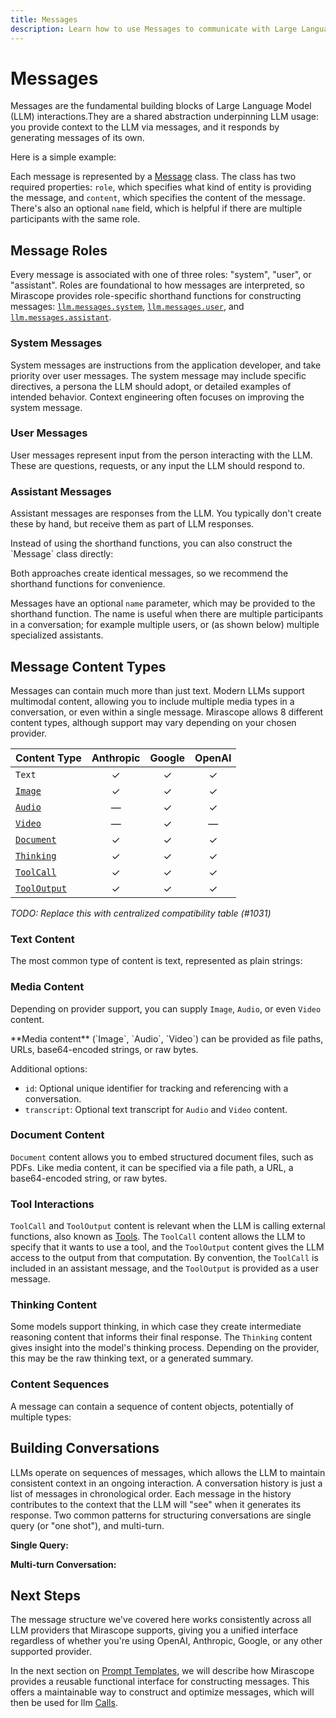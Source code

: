 ```yaml
---
title: Messages
description: Learn how to use Messages to communicate with Large Language Models (LLMs) in Mirascope.
---
```


# Messages

Messages are the fundamental building blocks of Large Language Model (LLM) interactions.They are a shared abstraction underpinning LLM usage: you provide context to the LLM via messages, and it responds by generating messages of its own.

Here is a simple example:

<TabbedSection>
  <Tab value="Python">
    <CodeExample file="examples/messages/manual.py" lines="1-4" />
  </Tab>
  <Tab value="Typescript">
    <CodeExample file="typescript/examples/messages/manual.ts" lines="1-4" />
  </Tab>
</TabbedSection>

Each message is represented by a [Message](/docs/api/messages#message) class. The class has two required properties: `role`, which specifies what kind of entity is providing the message, and `content`, which specifies the content of the message. There's also an optional `name` field, which is helpful if there are multiple participants with the same role.

## Message Roles

Every message is associated with one of three roles: "system", "user", or "assistant". Roles are foundational to how messages are interpreted, so Mirascope provides role-specific shorthand functions for constructing messages:
[`llm.messages.system`](/docs/api/messages#system),
[`llm.messages.user`](/docs/api/messages#user),
and [`llm.messages.assistant`](/docs/api/messages#assistant).

### System Messages

System messages are instructions from the application developer, and take priority over user messages. The system message may include specific directives, a persona the LLM should adopt, or detailed examples of intended behavior. Context engineering often focuses on improving the system message.

<TabbedSection>
  <Tab value="Python">
    <CodeExample file="examples/messages/shorthand.py" lines="3-5" />
  </Tab>
  <Tab value="Typescript">
    <CodeExample file="typescript/examples/messages/shorthand.ts" lines="3-5" />
  </Tab>
</TabbedSection>

### User Messages

User messages represent input from the person interacting with the LLM. These are questions, requests, or any input the LLM should respond to.

<TabbedSection>
  <Tab value="Python">
    <CodeExample file="examples/messages/shorthand.py" lines="6-6" />
  </Tab>
  <Tab value="Typescript">
    <CodeExample file="typescript/examples/messages/shorthand.ts" lines="6-6" />
  </Tab>
</TabbedSection>

### Assistant Messages

Assistant messages are responses from the LLM. You typically don't create these by hand, but receive them as part of LLM responses.

<TabbedSection>
  <Tab value="Python">
    <CodeExample file="examples/messages/shorthand.py" lines="7-9" />
  </Tab>
  <Tab value="Typescript">
    <CodeExample file="typescript/examples/messages/shorthand.ts" lines="7-9" />
  </Tab>
</TabbedSection>

<Note title="Manual Message Construction" collapsible={true} defaultOpen={false}>
Instead of using the shorthand functions, you can also construct the `Message` class directly:

<TabbedSection>
  <Tab value="Python">
    <CodeExample file="examples/messages/manual.py" lines="6-14" />
  </Tab>
  <Tab value="Typescript">
    <CodeExample file="typescript/examples/messages/manual.ts" lines="6-17" />
  </Tab>
</TabbedSection>

Both approaches create identical messages, so we recommend the shorthand functions for convenience.

</Note>

<Info title="Message Names" collapsible={true} defaultOpen={false}>

Messages have an optional `name` parameter, which may be provided to the
shorthand function. The name is useful when there are multiple participants in a conversation; for example multiple users, or (as shown below) multiple specialized assistants.

<TabbedSection>
  <Tab value="Python">
    <CodeExample file="examples/messages/conversations.py" lines="15-25" />
  </Tab>
  <Tab value="Typescript">
    <CodeExample file="typescript/examples/messages/conversations.ts" lines="13-24" />
  </Tab>
</TabbedSection>

</Info>

## Message Content Types

Messages can contain much more than just text. Modern LLMs support multimodal content, allowing you to include multiple media types in a conversation, or even within a single message. Mirascope allows 8 different content types, although support may vary depending on your chosen provider.

| Content Type                                 | Anthropic | Google | OpenAI |
| -------------------------------------------- | :-------: | :----: | :----: |
| `Text`                                       |     ✓     |   ✓    |   ✓    |
| [`Image`](/docs/api/content#image)           |     ✓     |   ✓    |   ✓    |
| [`Audio`](/docs/api/content#audio)           |     —     |   ✓    |   ✓    |
| [`Video`](/docs/api/content#video)           |     —     |   ✓    |   —    |
| [`Document`](/docs/api/content#document)     |     ✓     |   ✓    |   ✓    |
| [`Thinking`](/docs/api/content#thinking)     |     ✓     |   ✓    |   ✓    |
| [`ToolCall`](/docs/api/content#toolcall)     |     ✓     |   ✓    |   ✓    |
| [`ToolOutput`](/docs/api/content#tooloutput) |     ✓     |   ✓    |   ✓    |

_TODO: Replace this with centralized compatibility table (#1031)_

### Text Content

The most common type of content is text, represented as plain strings:

<TabbedSection>
  <Tab value="Python">
    <CodeExample file="examples/messages/content.py" lines="3-3" />
  </Tab>
  <Tab value="Typescript">
    <CodeExample file="typescript/examples/messages/content.ts" lines="3-3" />
  </Tab>
</TabbedSection>

### Media Content

Depending on provider support, you can supply `Image`, `Audio`, or even `Video` content.

<TabbedSection>
  <Tab value="Python">
    <CodeExample file="examples/messages/content.py" lines="5-10" />
  </Tab>
  <Tab value="Typescript">
    <CodeExample file="typescript/examples/messages/content.ts" lines="5-14" />
  </Tab>
</TabbedSection>

<TabbedSection>
  <Tab value="Python">
    <CodeExample file="examples/messages/content.py" lines="12-18" />
  </Tab>
  <Tab value="Typescript">
    <CodeExample file="typescript/examples/messages/content.ts" lines="16-23" />
  </Tab>
</TabbedSection>

<TabbedSection>
  <Tab value="Python">
    <CodeExample file="examples/messages/content.py" lines="20-26" />
  </Tab>
  <Tab value="Typescript">
    <CodeExample file="typescript/examples/messages/content.ts" lines="25-35" />
  </Tab>
</TabbedSection>

<Info>
**Media content** (`Image`, `Audio`, `Video`) can be provided as file paths, URLs, base64-encoded strings, or raw bytes.

Additional options:

- `id`: Optional unique identifier for tracking and referencing with a conversation.
- `transcript`: Optional text transcript for `Audio` and `Video` content.

</Info>

### Document Content

`Document` content allows you to embed structured document files, such as PDFs. Like media content, it can be specified via a file path, a URL, a base64-encoded string, or raw bytes.

<TabbedSection>
  <Tab value="Python">
    <CodeExample file="examples/messages/content.py" lines="28-34" />
  </Tab>
  <Tab value="Typescript">
    <CodeExample file="typescript/examples/messages/content.ts" lines="37-45" />
  </Tab>
</TabbedSection>

### Tool Interactions

`ToolCall` and `ToolOutput` content is relevant when the LLM is calling external functions, also known as [Tools](./tools). The `ToolCall` content allows the LLM to specify that it wants to use a tool, and the `ToolOutput` content gives the LLM access to the output from that computation. By convention, the `ToolCall` is included in an assistant message, and the `ToolOutput` is provided as a user message.

<TabbedSection>
  <Tab value="Python">
    <CodeExample file="examples/messages/content.py" lines="36-47" />
  </Tab>
  <Tab value="Typescript">
    <CodeExample file="typescript/examples/messages/content.ts" lines="47-60" />
  </Tab>
</TabbedSection>

### Thinking Content

Some models support thinking, in which case they create intermediate reasoning content that informs their final response. The `Thinking` content gives insight into the model's thinking process. Depending on the provider, this may be the raw thinking text, or a generated summary.

<TabbedSection>
  <Tab value="Python">
    <CodeExample file="examples/messages/content.py" lines="49-59" />
  </Tab>
  <Tab value="Typescript">
    <CodeExample file="typescript/examples/messages/content.ts" lines="62-72" />
  </Tab>
</TabbedSection>

### Content Sequences

A message can contain a sequence of content objects, potentially of multiple types:

<TabbedSection>
  <Tab value="Python">
    <CodeExample file="examples/messages/content.py" lines="61-70" />
  </Tab>
  <Tab value="Typescript">
    <CodeExample file="typescript/examples/messages/content.ts" lines="74-82" />
  </Tab>
</TabbedSection>

## Building Conversations

LLMs operate on sequences of messages, which allows the LLM to maintain consistent context in an ongoing interaction. A conversation history is just a list of messages in chronological order. Each message in the history contributes to the context that the LLM will "see" when it generates its response. Two common patterns for structuring conversations are single query (or "one shot"), and multi-turn.

**Single Query:**

<TabbedSection>
  <Tab value="Python">
    <CodeExample file="examples/messages/conversations.py" lines="3-5" />
  </Tab>
  <Tab value="Typescript">
    <CodeExample file="typescript/examples/messages/conversations.ts" lines="3-5" />
  </Tab>
</TabbedSection>

**Multi-turn Conversation:**

<TabbedSection>
  <Tab value="Python">
    <CodeExample file="examples/messages/conversations.py" lines="7-13" />
  </Tab>
  <Tab value="Typescript">
    <CodeExample file="typescript/examples/messages/conversations.ts" lines="5-11" />
  </Tab>
</TabbedSection>

## Next Steps

The message structure we've covered here works consistently across all LLM providers that Mirascope supports, giving you a unified interface regardless of whether you're using OpenAI, Anthropic, Google, or any other supported provider.

In the next section on [Prompt Templates](./prompt-templates), we will describe how Mirascope provides a reusable functional interface for constructing messages. This offers a maintainable way to construct and optimize messages, which will then be used for llm [Calls](./calls).
